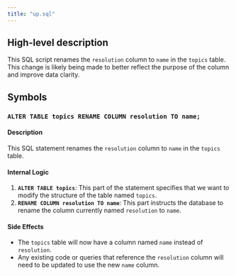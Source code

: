 ```yaml
---
title: "up.sql"
---
```


## High-level description
This SQL script renames the `resolution` column to `name` in the `topics` table. This change is likely being made to better reflect the purpose of the column and improve data clarity. 

## Symbols

### `ALTER TABLE topics RENAME COLUMN resolution TO name;`
#### Description
This SQL statement renames the `resolution` column to `name` in the `topics` table.

#### Internal Logic
1. **`ALTER TABLE topics`**: This part of the statement specifies that we want to modify the structure of the table named `topics`.
2. **`RENAME COLUMN resolution TO name`**: This part instructs the database to rename the column currently named `resolution` to `name`.

#### Side Effects
- The `topics` table will now have a column named `name` instead of `resolution`.
- Any existing code or queries that reference the `resolution` column will need to be updated to use the new `name` column. 
